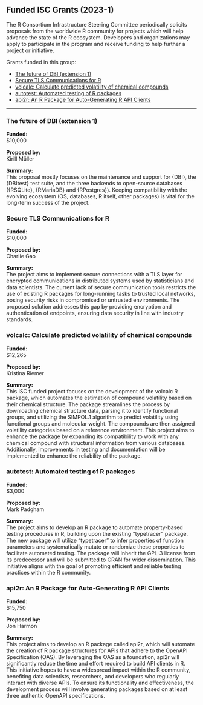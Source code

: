 ## Funded ISC Grants (2023-1)

The R Consortium Infrastructure Steering Committee periodically solicits proposals from the worldwide R community for projects which will help advance the state of the R ecosystem. Developers and organizations may apply to participate in the program and receive funding to help further a project or initiative.

Grants funded in this group:

-   [The future of DBI (extension 1)](#the-future-of-dbi-extension-1)
-   [Secure TLS Communications for R](#secure-tls-communications-for-r)
-   [volcalc: Calculate predicted volatility of chemical compounds](#volcalc-calculate-predicted-volatility-of-chemical-compounds)
-   [autotest: Automated testing of R packages](#autotest-automated-testing-of-r-packages)
-   [api2r: An R Package for Auto-Generating R API Clients](#api2r-an-r-package-for-auto-generating-r-api-clients)

___

### The future of DBI (extension 1)

**Funded:**  
$10,000

**Proposed by:**  
Kirill Müller

**Summary:**  
This proposal mostly focuses on the maintenance and support for {DBI}, the {DBItest} test suite, and the three backends to open-source databases ({RSQLite}, {RMariaDB} and {RPostgres}). Keeping compatibility with the evolving ecosystem (OS, databases, R itself, other packages) is vital for the long-term success of the project.

### Secure TLS Communications for R

**Funded:**  
$10,000

**Proposed by:**  
Charlie Gao

**Summary:**  
The project aims to implement secure connections with a TLS layer for encrypted communications in distributed systems used by statisticians and data scientists. The current lack of secure communication tools restricts the use of existing R packages for long-running tasks to trusted local networks, posing security risks in compromised or untrusted environments. The proposed solution addresses this gap by providing encryption and authentication of endpoints, ensuring data security in line with industry standards.

### volcalc: Calculate predicted volatility of chemical compounds

**Funded:**  
$12,265

**Proposed by:**  
Kristina Riemer

**Summary:**  
This ISC funded project focuses on the development of the volcalc R package, which automates the estimation of compound volatility based on their chemical structure. The package streamlines the process by downloading chemical structure data, parsing it to identify functional groups, and utilizing the SIMPOL.1 algorithm to predict volatility using functional groups and molecular weight. The compounds are then assigned volatility categories based on a reference environment. This project aims to enhance the package by expanding its compatibility to work with any chemical compound with structural information from various databases. Additionally, improvements in testing and documentation will be implemented to enhance the reliability of the package.

### autotest: Automated testing of R packages

**Funded:**  
$3,000

**Proposed by:**  
Mark Padgham

**Summary:**  
The project aims to develop an R package to automate property-based testing procedures in R, building upon the existing "typetracer" package. The new package will utilize "typetracer" to infer properties of function parameters and systematically mutate or randomize these properties to facilitate automated testing. The package will inherit the GPL-3 license from its predecessor and will be submitted to CRAN for wider dissemination. This initiative aligns with the goal of promoting efficient and reliable testing practices within the R community.

### api2r: An R Package for Auto-Generating R API Clients

**Funded:**  
$15,750

**Proposed by:**  
Jon Harmon

**Summary:**  
This project aims to develop an R package called api2r, which will automate the creation of R package structures for APIs that adhere to the OpenAPI Specification (OAS). By leveraging the OAS as a foundation, api2r will significantly reduce the time and effort required to build API clients in R. This initiative hopes to have a widespread impact within the R community, benefiting data scientists, researchers, and developers who regularly interact with diverse APIs. To ensure its functionality and effectiveness, the development process will involve generating packages based on at least three authentic OpenAPI specifications.